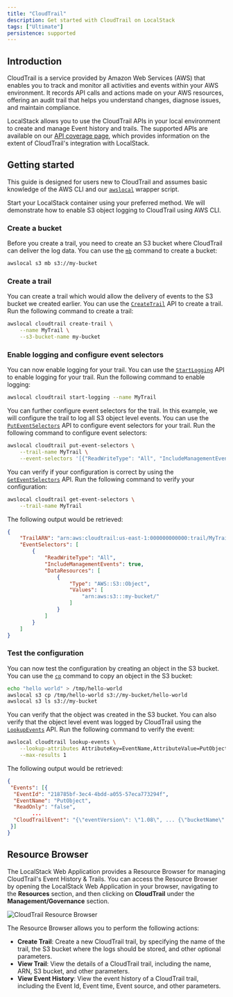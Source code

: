 ```yaml
---
title: "CloudTrail"
description: Get started with CloudTrail on LocalStack
tags: ["Ultimate"]
persistence: supported
---
```


## Introduction

CloudTrail is a service provided by Amazon Web Services (AWS) that enables you to track and monitor all activities and events within your AWS environment.
It records API calls and actions made on your AWS resources, offering an audit trail that helps you understand changes, diagnose issues, and maintain compliance.

LocalStack allows you to use the CloudTrail APIs in your local environment to create and manage Event history and trails.
The supported APIs are available on our [API coverage page](), which provides information on the extent of CloudTrail's integration with LocalStack.

## Getting started

This guide is designed for users new to CloudTrail and assumes basic knowledge of the AWS CLI and our [`awslocal`](https://github.com/localstack/awscli-local) wrapper script.

Start your LocalStack container using your preferred method.
We will demonstrate how to enable S3 object logging to CloudTrail using AWS CLI.

### Create a bucket

Before you create a trail, you need to create an S3 bucket where CloudTrail can deliver the log data.
You can use the [`mb`](https://docs.aws.amazon.com/cli/latest/reference/s3/mb.html) command to create a bucket:

```bash
awslocal s3 mb s3://my-bucket
```

### Create a trail

You can create a trail which would allow the delivery of events to the S3 bucket we created earlier.
You can use the [`CreateTrail`](https://docs.aws.amazon.com/awscloudtrail/latest/APIReference/API_CreateTrail.html) API to create a trail.
Run the following command to create a trail:

```bash
awslocal cloudtrail create-trail \
    --name MyTrail \
    --s3-bucket-name my-bucket
```

### Enable logging and configure event selectors

You can now enable logging for your trail.
You can use the [`StartLogging`](https://docs.aws.amazon.com/awscloudtrail/latest/APIReference/API_StartLogging.html) API to enable logging for your trail.
Run the following command to enable logging:

```bash
awslocal cloudtrail start-logging --name MyTrail
```

You can further configure event selectors for the trail.
In this example, we will configure the trail to log all S3 object level events.
You can use the [`PutEventSelectors`](https://docs.aws.amazon.com/awscloudtrail/latest/APIReference/API_PutEventSelectors.html) API to configure event selectors for your trail.
Run the following command to configure event selectors:

```bash
awslocal cloudtrail put-event-selectors \
    --trail-name MyTrail \
    --event-selectors '[{"ReadWriteType": "All", "IncludeManagementEvents":true, "DataResources": [{"Type": "AWS::S3::Object", "Values": ["arn:aws:s3:::my-bucket/"]}]}]'
```

You can verify if your configuration is correct by using the [`GetEventSelectors`](https://docs.aws.amazon.com/awscloudtrail/latest/APIReference/API_GetEventSelectors.html) API.
Run the following command to verify your configuration:

```bash
awslocal cloudtrail get-event-selectors \
    --trail-name MyTrail
```

The following output would be retrieved:

```json
{
    "TrailARN": "arn:aws:cloudtrail:us-east-1:000000000000:trail/MyTrail",
    "EventSelectors": [
        {
            "ReadWriteType": "All",
            "IncludeManagementEvents": true,
            "DataResources": [
                {
                    "Type": "AWS::S3::Object",
                    "Values": [
                        "arn:aws:s3:::my-bucket/"
                    ]
                }
            ]
        }
    ]
}
```

### Test the configuration

You can now test the configuration by creating an object in the S3 bucket.
You can use the [`cp`](https://docs.aws.amazon.com/cli/latest/reference/s3/cp.html) command to copy an object in the S3 bucket:

```bash
echo "hello world" > /tmp/hello-world
awslocal s3 cp /tmp/hello-world s3://my-bucket/hello-world
awslocal s3 ls s3://my-bucket
```

You can verify that the object was created in the S3 bucket.
You can also verify that the object level event was logged by CloudTrail using the [`LookupEvents`](https://docs.aws.amazon.com/awscloudtrail/latest/APIReference/API_LookupEvents.html) API.
Run the following command to verify the event:

```bash
awslocal cloudtrail lookup-events \
    --lookup-attributes AttributeKey=EventName,AttributeValue=PutObject \
    --max-results 1
```

The following output would be retrieved:

```json
{
 "Events": [{
  "EventId": "218785bf-3ec4-4bdd-a055-57eca773294f",
  "EventName": "PutObject",
  "ReadOnly": "false",
        ...
  "CloudTrailEvent": "{\"eventVersion\": \"1.08\", ... {\"bucketName\": \"my-bucket\", \"key\": \"hello-world\"} ...}"
 }]
}
```

## Resource Browser

The LocalStack Web Application provides a Resource Browser for managing CloudTrail's Event History & Trails.
You can access the Resource Browser by opening the LocalStack Web Application in your browser, navigating to the **Resources** section, and then clicking on **CloudTrail** under the **Management/Governance** section.

![CloudTrail Resource Browser](/images/aws/cloudtrail-resource-browser.png)

The Resource Browser allows you to perform the following actions:

- **Create Trail**: Create a new CloudTrail trail, by specifying the name of the trail, the S3 bucket where the logs should be stored, and other optional parameters.
- **View Trail**: View the details of a CloudTrail trail, including the name, ARN, S3 bucket, and other parameters.
- **View Event History**: View the event history of a CloudTrail trail, including the Event Id, Event time, Event source, and other parameters.
